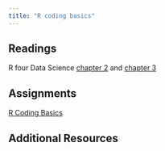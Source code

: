 ```yaml
---
title: "R coding basics"
---
```


## Readings

R four Data Science [chapter 2](https://r4ds.hadley.nz/workflow-basics.html) and [chapter 3](https://r4ds.hadley.nz/data-transform.html)

## Assignments

[R Coding Basics](/assignments/02_R_Coding_Basics.zip)

## Additional Resources
